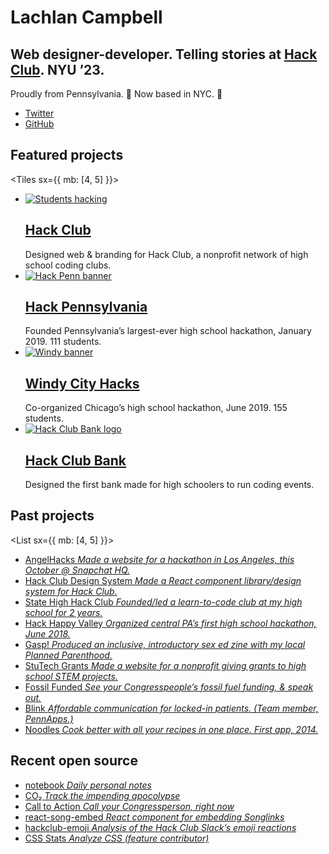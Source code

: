 
<Banner>

<Construction />

# Lachlan Campbell

## Web designer-developer. Telling stories at [Hack Club](https://hackclub.com). NYU ’23.

Proudly from Pennsylvania.&nbsp;🌲
Now based in NYC.&nbsp;🗽

- [Twitter](https://twitter.com/lachlanjc)
- [GitHub](https://github.com/lachlanjc)

</Banner>

## Featured projects

<Tiles sx={{ mb: [4, 5] }}>

- [![Students hacking](https://hackclub.com/social-photo_2.jpg)][hack club]
  ## [Hack Club][]
  Designed web & branding for Hack Club, a nonprofit network of high school coding clubs.
- [![Hack Penn banner](https://nyu.lachlanjc.me/projects/hackpenn.png)][hack pennsylvania]
  ## [Hack Pennsylvania][]
  Founded Pennsylvania’s largest-ever high school hackathon, January 2019. 111 students.
- [![Windy banner](https://windyhacks.com/card_1.png)][windy city hacks]
  ## [Windy City Hacks][]
  Co-organized Chicago’s high school hackathon, June 2019. 155 students.
- [![Hack Club Bank logo](https://hackclub.com/cards/bank_one.png)][hack club bank]
  ## [Hack Club Bank][]
  Designed the first bank made for high schoolers to run coding events.

[hack club]: https://hackclub.com/
[hack club bank]: https://hackclub.com/bank/
[hack pennsylvania]: https://hackpenn.com
[windy city hacks]: https://windyhacks.com

</Tiles>

## Past projects

<List sx={{ mb: [4, 5] }}>

- [AngelHacks *Made a website for a hackathon in Los Angeles, this October @ Snapchat HQ.*](https://angelhacks.org)
- [Hack Club Design System *Made a React component library/design system for Hack Club.*](https://design.hackclub.com)
- [State High Hack Club *Founded/led a learn-to-code club at my high school for 2 years.*](https://statehigh.hackclub.com)
- [Hack Happy Valley *Organized central PA’s first high school hackathon, June 2018.*](https://hackhappyvalley.com)
- [Gasp! *Produced an inclusive, introductory sex ed zine with my local Planned Parenthood.*](https://gasp.now.sh)
- [StuTech Grants *Made a website for a nonprofit giving grants to high school STEM projects.*](https://grants.stutech.org)
- [Fossil Funded *See your Congresspeople’s fossil fuel funding, & speak out.*](https://lachlanjc.me/fossilfunded)
- [Blink *Affordable communication for locked-in patients. (Team member, PennApps.)*](https://blink.care)
- [Noodles *Cook better with all your recipes in one place. First app, 2014.*](https://getnoodl.es)

</List>

## Recent open source

<List>

- [notebook *Daily personal notes*](https://notebook.lachlanjc.me)
- [CO₂ *Track the impending apocolypse*](https://co2.now.sh)
- [Call to Action *Call your Congressperson, right now*](https://congress.now.sh)
- [react-song-embed *React component for embedding Songlinks*](https://lachlanjc.me/react-song-embed)
- [hackclub-emoji *Analysis of the Hack Club Slack’s emoji reactions*](https://hackclub-emoji.now.sh)
- [CSS Stats *Analyze CSS (feature contributor)*](https://cssstats.com/)

</List>
